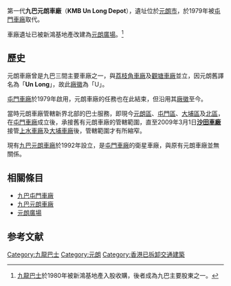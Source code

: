 第一代'''九巴元朗車廠'''（'''KMB Un Long Depot'''），遺址位於[[元朗市中心|元朗市]]{{CPR|元朗}}，於1979年被[[九巴屯門車廠|屯門車廠]]取代。

車廠遺址已被新鴻基地產改建為[[元朗廣場|元朗廣場]]。<ref>[[九龍巴士|九龍巴士]]於1980年被新鴻基地產入股收購，後者成為九巴主要股東之一。</ref>

==歷史==
元朗車廠曾是九巴三間主要車廠之一，與[[九巴荔枝角車廠|荔枝角車廠]]及[[九巴觀塘車廠|觀塘車廠]]並立，因元朗舊譯名為「'''Un Long'''」，故此[[廠徽|廠徽]]為「U」。

[[九巴屯門車廠|屯門車廠]]於1979年啟用，元朗車廠的任務也在此結束，但沿用其[[廠徽|廠徽]]至今。

當時元朗車廠管轄新界北部的巴士服務，即現今[[元朗區|元朗區]]、[[屯門區|屯門區]]、[[大埔區|大埔區]]及[[北區_(香港)|北區]]，在[[九巴屯門車廠|屯門車廠]]成立後，承接舊有元朗車廠的管轄範圍，直至2009年3月1日[[九巴沙田車廠|'''沙田車廠''']]接管[[九巴上水車廠|上水車廠]]及[[九巴大埔車廠|大埔車廠]]後，管轄範圍才有所縮窄。

現有[[九巴元朗車廠|九巴元朗車廠]]於1992年設立，是[[九巴屯門車廠|屯門車廠]]的衛星車廠，與原有元朗車廠並無關係。

==相關條目==
* [[九巴屯門車廠|九巴屯門車廠]]
* [[九巴元朗車廠|九巴元朗車廠]]
* [[元朗廣場|元朗廣場]]
==参考文献==
{{reflist}}

{{九龍巴士及龍運巴士車廠}}
[[Category:九龍巴士|Category:九龍巴士]]
[[Category:元朗|Category:元朗]]
[[Category:香港已拆卸交通建築|Category:香港已拆卸交通建築]]